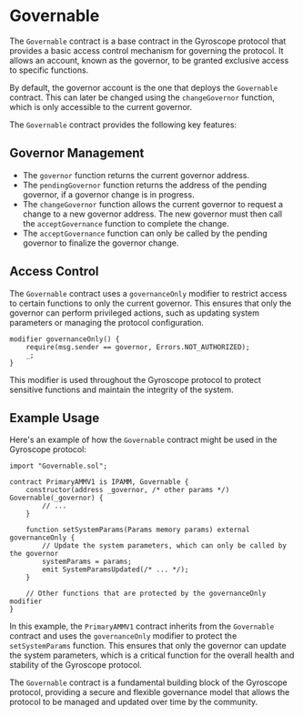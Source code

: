 
# Governable

The `Governable` contract is a base contract in the Gyroscope protocol that provides a basic access control mechanism for governing the protocol. It allows an account, known as the governor, to be granted exclusive access to specific functions.

By default, the governor account is the one that deploys the `Governable` contract. This can later be changed using the `changeGovernor` function, which is only accessible to the current governor.

The `Governable` contract provides the following key features:

## Governor Management

- The `governor` function returns the current governor address.
- The `pendingGovernor` function returns the address of the pending governor, if a governor change is in progress.
- The `changeGovernor` function allows the current governor to request a change to a new governor address. The new governor must then call the `acceptGovernance` function to complete the change.
- The `acceptGovernance` function can only be called by the pending governor to finalize the governor change.

## Access Control

The `Governable` contract uses a `governanceOnly` modifier to restrict access to certain functions to only the current governor. This ensures that only the governor can perform privileged actions, such as updating system parameters or managing the protocol configuration.

```solidity
modifier governanceOnly() {
    require(msg.sender == governor, Errors.NOT_AUTHORIZED);
    _;
}
```

This modifier is used throughout the Gyroscope protocol to protect sensitive functions and maintain the integrity of the system.

## Example Usage

Here's an example of how the `Governable` contract might be used in the Gyroscope protocol:

```solidity
import "Governable.sol";

contract PrimaryAMMV1 is IPAMM, Governable {
    constructor(address _governor, /* other params */) Governable(_governor) {
        // ...
    }

    function setSystemParams(Params memory params) external governanceOnly {
        // Update the system parameters, which can only be called by the governor
        systemParams = params;
        emit SystemParamsUpdated(/* ... */);
    }

    // Other functions that are protected by the governanceOnly modifier
}
```

In this example, the `PrimaryAMMV1` contract inherits from the `Governable` contract and uses the `governanceOnly` modifier to protect the `setSystemParams` function. This ensures that only the governor can update the system parameters, which is a critical function for the overall health and stability of the Gyroscope protocol.

The `Governable` contract is a fundamental building block of the Gyroscope protocol, providing a secure and flexible governance model that allows the protocol to be managed and updated over time by the community.